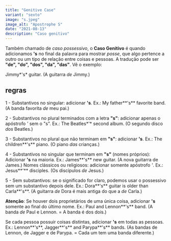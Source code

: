 ```yaml
---
title: "Genitive Case"
variant: "sexto"
image: "s.jpeg"
image_alt: "Apostrophe S"
date: "2021-08-13"
description: "Caso genitivo"
---
```


Também chamado de _caso possessivo_, o **Caso Genitivo** é quando adicionamos **'s** no final da palavra para mostrar _posse_, que algo pertence a outro ou um tipo de relação entre coisas e pessoas. A tradução pode ser **"de", "do", "dos", "da", "das"**. Vê o exemplo:

Jimmy*'s* guitar. (A guitarra _de_ Jimmy.)

## regras

1 - Substantivos no singular: adicionar **'s**. Ex.: My father**'s** favorite band. (A banda favorita _de_ meu pai.)

2 - Substantivos no plural terminados com a letra **"s"**: adicionar apenas o apóstrofo _'_ sem o "s". Ex.: The Beatles*'* second album. (O segundo disco _dos_ Beatles.)

3 - Substantivos no plural que não terminam em **"s"**: adicionar **'s**. Ex.: The children**'s** piano. (O piano _das_ crianças.)

4 - Substantivos no singular que terminam em **"s"** (nomes próprios):
Adicionar **'s** na maioria. Ex.: James**'s** new guitar. (A nova guitarra de James.)
Nomes clássicos ou religiosos: adicionar somente apóstrofo _'_. Ex.: Jesus**'** disciples. (Os discípulos _de_ Jesus.)

5 - Sem substantivos: se o significado for claro, podemos usar o possessivo sem um substantivo depois dele. Ex.: Dora**'s** guitar is older than Carla**'s**. (A guitarra _de_ Dora é mais antiga do que a _de_ Carla.)

**Atenção**: Se houver dois proprietários de uma única coisa, adicionar **'s** somente ao final do último nome. Ex.:
Paul and Lennon**'s** band. (A banda _de_ Paul e Lennon. = A banda é dos dois.)

Se cada pessoa possuir coisas distintas, adicionar **'s** em todas as pessoas. Ex.:
Lennon**'s**, Jagger**'s** and Parypa**'s** bands. (As bandas de Lennon, de Jagger e de Parypa. = Cada um tem uma banda diferente.)
